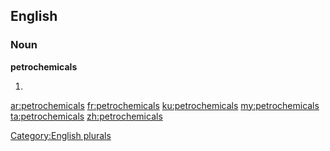 ==English==

===Noun===
'''petrochemicals'''

# {{plural of|petrochemical}}

[[Category:English plurals]]

[[ar:petrochemicals]]
[[fr:petrochemicals]]
[[ku:petrochemicals]]
[[my:petrochemicals]]
[[ta:petrochemicals]]
[[zh:petrochemicals]]